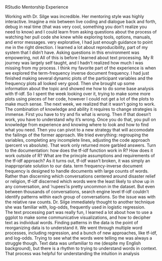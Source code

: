 RStudio Mentorship Experience

Working with Dr. Silge was incredible. 
Her mentoring style was highly interactive. Imagine a mix between live coding and dialogue back and forth, debug in real time (that was very cool, something you don't realize you need to know) and I could learn from asking questions about the process of watching her pull code she knew while exploring tools, options, manuals, and error messages. 
very explorative, I had just enough guidance to point me in the right direction. 
I learned a lot about reproducibility, part of my system that I didn't have. 
Asking questions in this environment was empowering, not 
All of this is before I learned about text processing. My R journey was largely self taught, and I hadn't realized how much I was missing from my process. 
I think my favorite part of the experience is when we explored the term-frequency inverse document frequency. I had just finished making several dynamic plots of the participant variables and the frequency plots all looked very good. Then she brought up some information about the topic and showed me how to do some base analysis with tf-idf. So I spent the week looking over it, trying to make some more plots using pieces of her code, however I could not get a lot of the plots to make much sense. The next week, we realized that it wasn't going to work. 
The combination of knowledge and ability it requires to change strategies is immense. First you have to try and fix what is wrong. Then if that doesn't work, you have to understand why it's wrong. Once you do that, you pull on knowledge from experience and knowing where to look and how to find what you need. Then you can pivot to a new strategy that will accomodate the failings of the former approach. 
We tried everything: regrouping the variables, completing any incomplete lines, adjusting the code approach (percent vs absolute). That work only returned more garbled answers. Turn to the documentation: how does the tf-idf function work in R? How does it work outside of R? What are the princple assumptions and requirements of the tf-idf approach? As it turns out, tf-idf wasn't broken, it was simply an inappropriate solution to our data. term frequency-inverse document frequency is designed to handle documents with large counts of words. Rather than discerning which conversations centered around disaster relief or religion, tf-idf discerned which words were the least likely to show up in any conversation, and 'rupees'is pretty uncommon in the dataset. But even between thousands of conversations, search engine level tf-idf couldn't identify patterns within each group of conversations. So the issue was with the relative raw counts. Dr. Silge immediately thought to another technique she was familiar with, log-odds, frequently used in logistic regression.  
The text processing part was really fun, I learned a lot about how to use a ggplot to make some communicative visualizations, and how to decipher text as individual words. Finding patterns in the data is the point of reorganizing data is to understand it. We went through multiple word processes, including regression, and a bunch of new approaches, like tf-idf, and log-odds. Trying to see what the words were telling me was always a struggle though. Text data was unfamiliar to me (despite my English background), but there is a rhythm to trying to understand words in context. That process was helpful for understanding the intuition in analysis